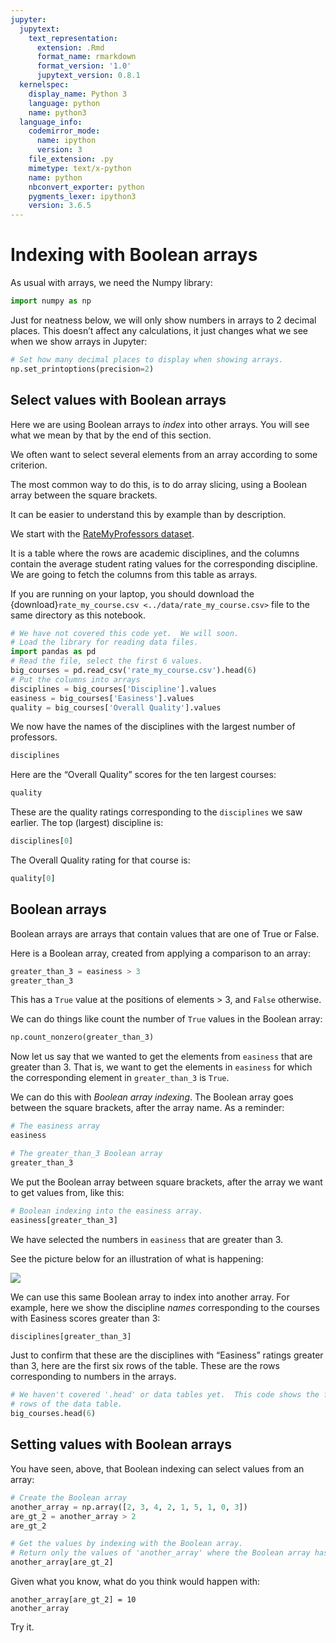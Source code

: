 ```yaml
---
jupyter:
  jupytext:
    text_representation:
      extension: .Rmd
      format_name: rmarkdown
      format_version: '1.0'
      jupytext_version: 0.8.1
  kernelspec:
    display_name: Python 3
    language: python
    name: python3
  language_info:
    codemirror_mode:
      name: ipython
      version: 3
    file_extension: .py
    mimetype: text/x-python
    name: python
    nbconvert_exporter: python
    pygments_lexer: ipython3
    version: 3.6.5
---
```


# Indexing with Boolean arrays

As usual with arrays, we need the Numpy library:

```python
import numpy as np
```

Just for neatness below, we will only show numbers in arrays to 2 decimal
places.  This doesn't affect any calculations, it just changes what we see when
we show arrays in Jupyter:

```python
# Set how many decimal places to display when showing arrays.
np.set_printoptions(precision=2)
```

## Select values with Boolean arrays

Here we are using Boolean arrays to *index* into other arrays.  You will see what we mean by that by the end of this section.

We often want to select several elements from an array according to some
criterion.

The most common way to do this, is to do array slicing, using
a Boolean array between the square brackets.

It can be easier to understand this by example than by description.


We start with the [RateMyProfessors dataset](../data/rate_my_professors).

It is a table where the rows are academic disciplines, and the columns contain
the average student rating values for the corresponding discipline.  We are
going to fetch the columns from this table as arrays.

If you are running on your laptop, you should download the
{download}`rate_my_course.csv <../data/rate_my_course.csv>` file to the same
directory as this notebook.

```python
# We have not covered this code yet.  We will soon.
# Load the library for reading data files.
import pandas as pd
# Read the file, select the first 6 values.
big_courses = pd.read_csv('rate_my_course.csv').head(6)
# Put the columns into arrays
disciplines = big_courses['Discipline'].values
easiness = big_courses['Easiness'].values
quality = big_courses['Overall Quality'].values
```

We now have the names of the disciplines with the largest number of professors.

```python
disciplines
```

Here are the "Overall Quality" scores for the ten largest courses:

```python
quality
```

These are the quality ratings corresponding to the `disciplines` we saw
earlier.  The top (largest) discipline is:

```python
disciplines[0]
```

The Overall Quality rating for that course is:

```python
quality[0]
```

## Boolean arrays

Boolean arrays are arrays that contain values that are one of True or False.

Here is a Boolean array, created from applying a comparison to an array:

```python
greater_than_3 = easiness > 3
greater_than_3
```

This has a `True` value at the positions of elements > 3, and `False`
otherwise.


We can do things like count the number of `True` values in the Boolean array:

```python
np.count_nonzero(greater_than_3)
```

Now let us say that we wanted to get the elements from `easiness`
that are greater than 3.   That is, we want to get the elements in `easiness`
for which the corresponding element in `greater_than_3` is `True`.

We can do this with *Boolean array indexing*.  The Boolean array goes between
the square brackets, after the array name.  As a reminder:

```python
# The easiness array
easiness
```

```python
# The greater_than_3 Boolean array
greater_than_3
```

We put the Boolean array between square brackets, after the array we want to get values from, like this:

```python
# Boolean indexing into the easiness array.
easiness[greater_than_3]
```

We have selected the numbers in `easiness` that are greater than 3.

See the picture below for an illustration of what is happening:

![](../images/easiness_values.png)

We can use this same Boolean array to index into another array.  For example,
here we show the discipline *names* corresponding to the courses with Easiness
scores greater than 3:

```python
disciplines[greater_than_3]
```

Just to confirm that these are the disciplines with "Easiness" ratings greater
than 3, here are the first six rows of the table.  These are the rows
corresponding to numbers in the arrays.

```python
# We haven't covered '.head' or data tables yet.  This code shows the first 6
# rows of the data table.
big_courses.head(6)
```

## Setting values with Boolean arrays

You have seen, above, that Boolean indexing can select values from an array:

```python
# Create the Boolean array
another_array = np.array([2, 3, 4, 2, 1, 5, 1, 0, 3])
are_gt_2 = another_array > 2
are_gt_2
```

```python
# Get the values by indexing with the Boolean array.
# Return only the values of 'another_array' where the Boolean array has True.
another_array[are_gt_2]
```

Given what you know, what do you think would happen with:

```
another_array[are_gt_2] = 10
another_array
```

Try it.
